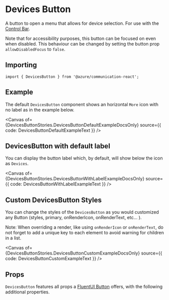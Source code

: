 
<Meta of={DevicesButtonStories} />

# Devices Button

A button to open a menu that allows for device selection. For use with the [Control
Bar](./?path=/docs/components-controlbar-control-bar--docs).

Note that for accessibility purposes, this button can be focused on even when disabled. This behaviour can be
changed by setting the button prop `allowDisabledFocus` to `false`.

## Importing

```tsx
import { DevicesButton } from '@azure/communication-react';
```

## Example

The default `DevicesButton` component shows an horizontal `More` icon with no label as in the example below.

<Canvas
  of={DevicesButtonStories.DevicesButtonDefaultExampleDocsOnly}
  source={{ code: DevicesButtonDefaultExampleText }}
/>

## DevicesButton with default label

You can display the button label which, by default, will show below the icon as `Devices`.

<Canvas
  of={DevicesButtonStories.DevicesButtonWithLabelExampleDocsOnly}
  source={{ code: DevicesButtonWithLabelExampleText }}
/>

## Custom DevicesButton Styles

You can change the styles of the `DevicesButton` as you would customized any Button (styles, primary,
onRenderIcon, onRenderText, etc... ).

Note: When overriding a render, like using `onRenderIcon` or `onRenderText`, do not forget to add a unique key
to each element to avoid warning for children in a list.

<Canvas
  of={DevicesButtonStories.DevicesButtonCustomExampleDocsOnly}
  source={{ code: DevicesButtonCustomExampleText }}
/>

## Props

`DevicesButton` features all props a [FluentUI
Button](https://developer.microsoft.com/fluentui#/controls/web/button) offers, with the following additional
properties.
